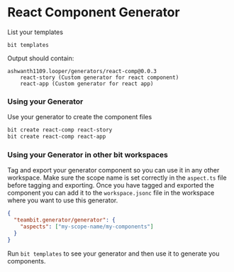 # React Component Generator

List your templates

```shell
bit templates
```

Output should contain:

```
ashwanth1109.looper/generators/react-comp@0.0.3
    react-story (Custom generator for react component)
    react-app (Custom generator for react app)
```

### Using your Generator

Use your generator to create the component files

```bash
bit create react-comp react-story
bit create react-comp react-app
```

### Using your Generator in other bit workspaces

Tag and export your generator component so you can use it in any other workspace. Make sure the scope name is set correctly in the `aspect.ts` file before tagging and exporting. Once you have tagged and exported the component you can add it to the `workspace.jsonc` file in the workspace where you want to use this generator.

```json
{
  "teambit.generator/generator": {
    "aspects": ["my-scope-name/my-components"]
  }
}
```

Run `bit templates` to see your generator and then use it to generate you components.
